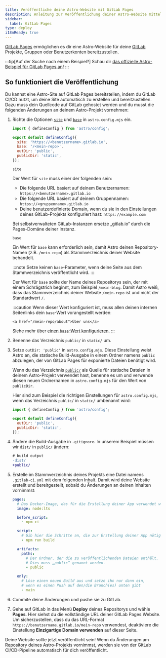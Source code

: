 ```yaml
---
title: Veröffentliche deine Astro-Website mit GitLab Pages
description: Anleitung zur Veröffentlichung deiner Astro-Website mittels GitLab Pages.
sidebar:
  label: GitLab Pages
type: deploy
i18nReady: true
---
```



[GitLab Pages](https://pages.gitlab.io/) ermöglichen es dir eine Astro-Website für deine [GitLab](https://about.gitlab.com/) Projekte, Gruppen oder Benutzerkonten bereitzustellen.

:::tip[Auf der Suche nach einem Beispiel?]
Schau dir [das offizielle Astro-Beispiel für GitLab Pages an](https://gitlab.com/pages/astro)!
:::

## So funktioniert die Veröffentlichung

Du kannst eine Astro-Site auf GitLab Pages bereitstellen, indem du GitLab CI/CD nutzt, um deine Site automatisch zu erstellen und bereitzustellen. Dazu muss dein Quellcode auf GitLab gehostet werden und du musst die folgenden Änderungen an deinem Astro-Projekt vornehmen:

<Steps>

1. Richte die Optionen [`site`](/de/reference/configuration-reference/#site) und [`base`](/de/reference/configuration-reference/#base) in `astro.config.mjs` ein.

    ```js title="astro.config.mjs" ins={4-5}
    import { defineConfig } from 'astro/config';

    export default defineConfig({
      site: 'https://<benutzername>.gitlab.io',
      base: '/<mein-repo>',
      outDir: 'public',
      publicDir: 'static',
    });
    ```

    `site`

    Der Wert für `site` muss einer der folgenden sein:

    - Die folgende URL basiert auf deinem Benutzernamen: `https://<benutzername>.gitlab.io`
    - Die folgende URL basiert auf deinem Gruppennamen: `https://<gruppenname>.gitlab.io`
    - Deine benutzerdefinierte Domain, wenn du sie in den Einstellungen deines GitLab-Projekts konfiguriert hast: `https://example.com`

    Bei selbstverwalteten GitLab-Instanzen ersetze „gitlab.io“ durch die Pages-Domäne deiner Instanz.

    `base`

    Ein Wert für `base` kann erforderlich sein, damit Astro deinen Repository-Namen (z.B. `/mein-repo`) als Stammverzeichnis deiner Website behandelt.

    :::note
      Setze keinen `base`-Parameter, wenn deine Seite aus dem Stammverzeichnis veröffentlicht wird.
    :::

    Der Wert für `base` sollte der Name deines Repositorys sein, der mit einem Schrägstrich beginnt, zum Beispiel `/mein-blog`. Damit Astro weiß, dass das Stammverzeichnis deiner Website `/mein-repo` ist und nicht der Standardwert `/`.

    :::caution
      Wenn dieser Wert konfiguriert ist, muss allen deinen internen Seitenlinks dein `base`-Wert vorangestellt werden:

      ```astro ins="/mein-repo"
      <a href="/mein-repo/about">Über uns</a>
      ```

    Siehe mehr über [einen `base`-Wert konfigurieren](/de/reference/configuration-reference/#base).
    :::

2. Benenne das Verzeichnis `public/` in `static/` um.

3. Setze `outDir: 'public'` in `astro.config.mjs`. Diese Einstellung weist Astro an, die statische Build-Ausgabe in einem Ordner namens `public` abzulegen, der von GitLab Pages für exponierte Dateien benötigt wird.

   Wenn du das Verzeichnis [`public/`](/de/basics/project-structure/#public) als Quelle für statische Dateien in deinem Astro-Projekt verwendet hast, benenne es um und verwende diesen neuen Ordnernamen in `astro.config.mjs` für den Wert von `publicDir`.

   Hier sind zum Beispiel die richtigen Einstellungen für `astro.config.mjs`, wenn das Verzeichnis `public/` in `static/` umbenannt wird:

   ```js title="astro.config.mjs" ins={4-5}
   import { defineConfig } from 'astro/config';
   
   export default defineConfig({
     outDir: 'public',
     publicDir: 'static',
   });
   ```

4. Ändere die Build-Ausgabe in `.gitignore`. In unserem Beispiel müssen wir `dist/` in `public/` ändern:

    ```diff  title=".gitignore"
    # build output
    -dist/
    +public/
    ```

5. Erstelle im Stammverzeichnis deines Projekts eine Datei namens `.gitlab-ci.yml` mit dem folgenden Inhalt. Damit wird deine Website erstellt und bereitgestellt, sobald du Änderungen an deinen Inhalten vornimmst:

   ```yaml title=".gitlab-ci.yml"
   pages:
     # Das Docker-Image, das für die Erstellung deiner App verwendet wird
     image: node:lts

     before_script:
       - npm ci

     script:
       # Gib hier die Schritte an, die zur Erstellung deiner App nötig sind
       - npm run build

     artifacts:
       paths:
         # Der Ordner, der die zu veröffentlichenden Dateien enthält.
         # Dies muss „public“ genannt werden.
         - public

     only:
       # Löse einen neuen Build aus und setze ihn nur dann ein,
       # wenn es einen Push auf den/die Branch(es) unten gibt
       - main
   ```

6. Commite deine Änderungen und pushe sie zu GitLab.

7. Gehe auf GitLab in das Menü **Deploy** deines Repositorys und wähle **Pages**. Hier siehst du die vollständige URL deiner GitLab Pages Website. Um sicherzustellen, dass du das URL-Format `https://benutzername.gitlab.io/mein-repo` verwendest, deaktiviere die Einstellung **Einzigartige Domain verwenden** auf dieser Seite.

</Steps>

Deine Website sollte jetzt veröffentlicht sein! Wenn du Änderungen am Repository deines Astro-Projekts vornimmst, werden sie von der GitLab CI/CD-Pipeline automatisch für dich veröffentlicht.